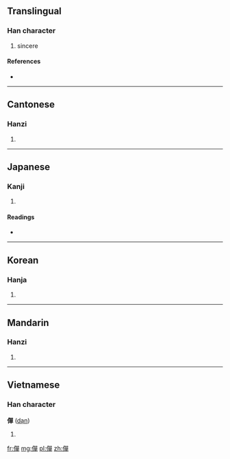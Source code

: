 ==Translingual==

===Han character===
{{Han char|rn=9|rad=人|as=12|sn=14|four=2625<sub>6</sub>|canj=人口口十 (ORRJ)}}

# sincere

====References====
* {{Han ref|kx=0117.090|dkj=01112|dj=0248.150|hdz=10219.060|uh=50E4|ud=20708|bh=E0F8|bd=57592}}

----

==Cantonese==

===Hanzi===
{{yue-hanzi|jyut=|y=daan1}}

# {{defn|Cantonese|sort=人12}}

----

==Japanese==

===Kanji===
{{ja-kanji|grade=|rs=人12}}

# {{defn|Japanese|sort=人12}}

====Readings====
* {{ja-readings|on=[[たん]] (tan), [[だん]] (dan), [[せん]] (sen), [[ぜん]] (zen), [[たつ]] (tatsu), [[たち]] (tachi)|kun=[[はやい]] (hayai), [[あつい]] (atsui), [[あきらか]] (akiraka), [[ゆるぐ]] (yurugu)}}

----

==Korean==

===Hanja===
{{ko-hanja|hangeul=탄|rv=tan|mr=t'an}}

# {{defn|Korean|sort=人12}}

----

==Mandarin==

===Hanzi===
{{cmn-hanzi|pin=[[dàn]] ([[dan4]])|wg=tan<sup>4</sup>}}

# {{defn|Mandarin|sort=人12}}

----

==Vietnamese==

===Han character===
'''僤''' ([[dạn]])

# {{defn|Vietnamese}}

[[fr:僤]]
[[mg:僤]]
[[pl:僤]]
[[zh:僤]]